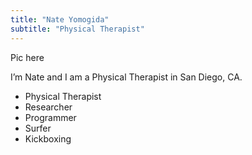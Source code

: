 ```yaml
---
title: "Nate Yomogida"
subtitle: "Physical Therapist"
---
```


::: {.callout}

Pic here
:::

I'm Nate and I am a Physical Therapist in San Diego, CA.


- Physical Therapist
- Researcher
- Programmer
- Surfer
- Kickboxing



